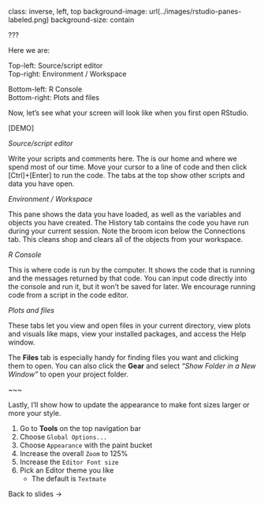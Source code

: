 
class: inverse, left, top
background-image: url(../images/rstudio-panes-labeled.png)
background-size: contain


???

::: {.notes}

Here we are:

Top-left: Source/script editor  
Top-right: Environment / Workspace 

Bottom-left: R Console  
Bottom-right: Plots and files  

Now, let's see what your screen will look like when you first open RStudio.

[DEMO]


*Source/script editor*

Write your scripts and comments here. The is our home and where we spend most of our time. Move your cursor to a line of code and then click [Ctrl]+[Enter] to run the code. The tabs at the top show other scripts and data you have open. 


*Environment / Workspace* 

This pane shows the data you have loaded, as well as the variables and objects you have created. The History tab contains the code you have run during your current session. Note the broom icon below the Connections tab. This cleans shop and clears all of the objects from your workspace.


*R Console*

This is where code is run by the computer. It shows the code that is running and the messages returned by that code. You can input code directly into the console and run it, but it won't be saved for later. We encourage running code from a script in the code editor. 


*Plots and files*

These tabs let you view and open files in your current directory, view plots and visuals like maps, view your installed packages, and access the Help window. 

The **Files** tab is especially handy for finding files you want and clicking them to open. You can also click the **Gear** and select _"Show Folder in a New Window"_ to open your project folder.

~~~

Lastly, I'll show how to update the appearance to make font sizes larger or more your style.

1. Go to __Tools__ on the top navigation bar  
2. Choose `Global Options...`
3. Choose `Appearance` with the paint bucket 
4. Increase the overall `Zoom` to 125%  
4. Increase the `Editor Font size`
5. Pick an Editor theme you like  
    - The default is `Textmate`
 
 
Back to slides -> 

:::

